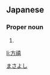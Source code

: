 ==Japanese==
{{ja-kanjitab|方|禧}}

===Proper noun===
{{ja-pos|proper|まさよし}}

# {{given name|male|lang=ja}}

[[Category:Japanese male given names|まさよし]]

[[li:方禧]]